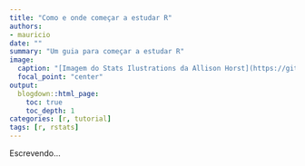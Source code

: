 ```yaml
---
title: "Como e onde começar a estudar R"
authors:
- mauricio
date: ""
summary: "Um guia para começar a estudar R"
image:
  caption: "[Imagem do Stats Ilustrations da Allison Horst](https://github.com/allisonhorst/stats-illustrations)"
  focal_point: "center"
output:
  blogdown::html_page:
    toc: true
    toc_depth: 1
categories: [r, tutorial]
tags: [r, rstats]
---
```


Escrevendo...